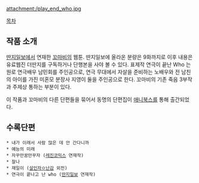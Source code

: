 attachment:/play_end_who.jpg

[[목차]]

== 작품 소개 ==
[[딴지일보]]에서 연재한 [[꼬마비]]의 웹툰. 딴지일보에 올라온 분량은 9화까지로 이후 내용은 유료웹진 더딴지를 구독하거나 단행본을 사야 볼 수 있다.  표제작 연극이 끝난 Who 는 원로 연극배우 남민회를 주인공으로, 연극 무대에서 자살을 준비하는 노배우와 전 남친의 아이를 가진 미혼모 분장사 지영이 둘을 주인공으로 한다. 꼬마비의 기존 죽음 3부작과 주제상 통하는 부분이 있다.

이 작품과 꼬마비의 다른 단편들을 묶어서 동명의 단편집이 [[애니북스]]를 통해 출간되었다.

== 수록단편 ==
 * 내가 이래서 사람 많은 데 안 간다니까 
 * 예능의 미래 
 * 자꾸만꿈만꾸자 ([[레진코믹스]] 연재작)
 * 찰나
 * 재일이 ([[살인자ㅇ난감]] 외전) 
 * 연극이 끝나고 난 who ([[딴지일보]] 연재작)
